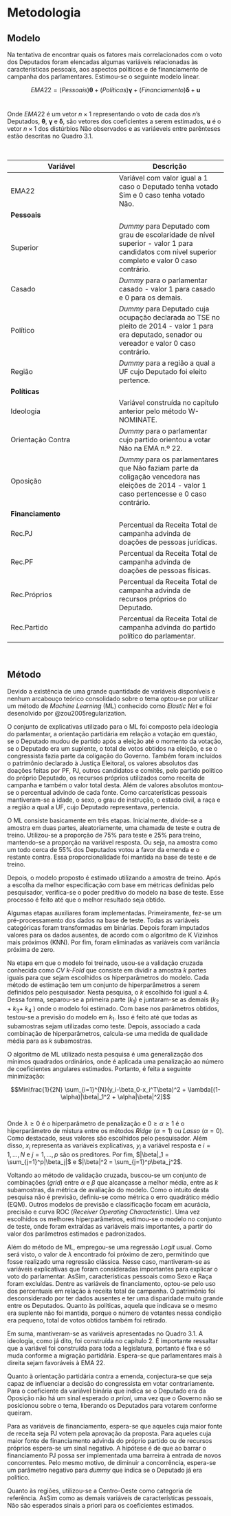 # Metodologia


## Modelo

Na tentativa de encontrar quais os fatores mais correlacionados com o voto dos Deputados foram elencadas algumas variáveis relacionadas às características pessoais, aos aspectos políticos e de financiamento de campanha dos parlamentares. Estimou-se o seguinte modelo linear.

$$EMA22 = (Pessoais) \boldsymbol \theta  + 
(Políticas) \boldsymbol \gamma +
(Financiamento) \boldsymbol \delta + \boldsymbol u
$$ <br>

Onde $EMA22$ é um vetor $n\times1$ representando o voto de cada dos $n$'s Deputados, $\boldsymbol \theta$, $\boldsymbol \gamma$ e $\boldsymbol \delta$, são vetores dos coeficientes a serem estimados, $\boldsymbol u$ é o vetor $n\times1$ dos distúrbios Não observados e as variáeveis entre parênteses estão descritas no Quadro 3.1.

<br>

| **Variável** | **Descrição** |
| --- | --- |
| EMA22 | Variável com valor igual a 1 caso o Deputado tenha votado Sim e 0 caso tenha votado Não. |
| **Pessoais** |
| Superior | _Dummy_ para Deputado com grau de escolaridade de nível superior - valor 1 para candidatos com nível superior completo e valor 0 caso contrário. |
| Casado | _Dummy_ para o parlamentar casado - valor 1 para casado e 0 para os demais. |
| Político | _Dummy_ para Deputado cuja ocupação declarada ao TSE no pleito de 2014 - valor 1 para era deputado, senador ou vereador e valor 0 caso contrário. |
| Região | _Dummy_ para a região a qual a UF cujo Deputado foi eleito pertence. |
| **Políticas** |
| Ideologia | Variável construída no capítulo anterior pelo método W-NOMINATE. |
| Orientação Contra | _Dummy_ para o parlamentar cujo partido orientou a votar Não na EMA n.º 22. |
| Oposição | _Dummy_ para os parlamentares que Não faziam parte da coligação vencedora nas eleições de 2014 - valor 1 caso pertencesse e 0 caso contrário. |
| **Financiamento** |
| Rec.PJ | Percentual da Receita Total de campanha advinda de doações de pessoas jurídicas. |
| Rec.PF | Percentual da Receita Total de campanha advinda de doações de pessoas físicas. |
| Rec.Próprios | Percentual da Receita Total de campanha advinda de recursos próprios do Deputado. |
| Rec.Partido | Percentual da Receita Total de campanha advinda do partido político do parlamentar. |


<br>

## Método

Devido a existência de uma grande quantidade de variáveis disponíveis e nenhum arcabouço teórico consolidado sobre o tema optou-se por utilizar um método de *Machine Learning* (ML) conhecido como *Elastic Net* e foi desenolvido por @zou2005regularization.

O conjunto de explicativas utilizado para o ML foi composto pela ideologia do parlamentar, a orientação partidária em relação a votação em questão, se o Deputado mudou de partido após a eleição até o momento da votação, se o Deputado era um suplente, o total de votos obtidos na eleição, e se o congressista fazia parte da coligação do Governo. Também foram incluídos o patrimônio declarado à Justiça Eleitoral, os valores absolutos das doações feitas por PF, PJ, outros candidatos e comitês, pelo partido político do próprio Deputado, os recursos próprios utilizados como receita de campanha e também o valor total desta. Além de valores absolutos montou-se o percentual advindo de cada fonte. Como carcaterísticas pessoais mantiveram-se a idade, o sexo, o grau de instrução, o estado civil, a raça e a região a qual a UF, cujo Deputado representava, pertencia.

O ML consiste basicamente em três etapas. Inicialmente, divide-se a amostra em duas partes, aleatoriamente, uma chamada de teste e outra de treino. Utilizou-se a proporção de 75% para teste e 25% para treino, mantendo-se a proporção
na variável resposta. Ou seja, na amostra como um todo cerca de 55% dos Deputados votou a favor da emenda e o restante contra. Essa proporcionalidade foi mantida na base de teste e de treino.

Depois, o modelo proposto é estimado utilizando a amostra de treino. Após a escolha da melhor especificação com base em métricas definidas pelo pesquisador, verifica-se o poder preditivo do modelo na base de teste. Esse processo é feito até que o melhor resultado seja obtido.

Algumas etapas auxiliares foram implementadas. Primeiramente, fez-se um pré-processamento dos dados na base de teste. Todas as variáveis categóricas foram transformadas em binárias. Depois foram imputados valores para os dados ausentes, de acordo com o algoritmo de K Vizinhos mais próximos (KNN). Por fim, foram eliminadas as variáveis com variância próxima de zero.

Na etapa em que o modelo foi treinado, usou-se a validação cruzada conhecida como *CV k-Fold* que consiste em dividir a amostra *k* partes iguais para que sejam escolhidos os hiperparâmetros do modelo. Cada método de estimação tem um conjunto de hiperparâmetros a serem definidos pelo pesquisador. Nesta pesquisa, o *k* escolhido foi igual a 4. Dessa forma, separou-se a primeira parte ($k_1$) e juntaram-se as demais ($k_2$ + $k_3$+ $k_4$ ) onde o modelo foi estimado. Com base nos parâmetros obtidos, testou-se a previsão do modelo em $k_1$. Isso é feito até que todas as subamostras sejam utilizadas como teste. Depois, associado a cada combinação de hiperparâmetros, calcula-se uma medida de qualidade média para as *k* subamostras. 

O algoritmo de ML utilizado nesta pesquisa é uma generalização dos mínimos quadrados ordinários, onde é aplicada uma penalização ao número de coeficientes angulares estimados. Portanto, é feita a seguinte minimização:

$$Min\frac{1}{2N} \sum_{i=1}^{N}(y_i-\beta_0-x_i^T\beta)^2 + 
\lambda[(1-\alpha)|\beta|_1^2 + \alpha|\beta|^2]$$


<br>

Onde $\lambda\geq0$ é o hiperparâmetro de penalização e $0\geq\alpha\geq1$ é o hiperparâmetro de mistura entre os métodos *Ridge* ($\alpha=1$) ou *Lasso* ($\alpha=0$). Como destacado, seus valores são escolhidos pelo pesquisador. Além disso, $x_i$ representa as variáveis explicativas, $y_i$ a variável resposta e $i = 1, ..., N$ e $j = 1, ..., p$ são os preditores. Por fim, $|\beta|_1 = \sum_{j=1}^p|\beta_j|$ e $|\beta|^2 = \sum_{j=1}^p\beta_j^2$.

Voltando ao método de validação cruzada, buscou-se um conjunto de combinações (*grid*) entre $\alpha$ e $\beta$ que alcançasse a melhor média, entre as *k* subamostras, da métrica de avaliação do modelo. Como o intuito desta pesquisa não é previsão, definiu-se como métrica o erro quadrático médio (EQM). Outros modelos de previsão e classificação focam em acurácia, precisão e curva ROC (*Receiver Operating Characteristic*). Uma vez escolhidos os melhores hiperparâmetros, estimou-se o modelo no conjunto de teste, onde foram extraídas as variáveis mais importantes, a partir do valor dos parâmetros estimados e padronizados.

Além do método de ML, empregou-se uma regressão *Logit* usual. Como será visto, o valor de $\lambda$ encontrado foi próximo de zero, permitindo que fosse realizado uma regressão clássica. Nesse caso, mantiveram-se as variáveis explicativas que foram consideradas importantes para explicar o voto do parlamentar. AsSim, características pessoais como Sexo e Raça foram excluídas. Dentre as variáveis de financiamento, optou-se pelo uso dos percentuais em relação à receita total de campanha. O patrimônio foi desconsiderado por ter dados ausentes e ter uma disparidade muito grande entre os Deputados. Quanto às políticas, aquela que indicava se o mesmo era suplente não foi mantida, porque o número de votantes nessa condição era pequeno, total de votos obtidos também foi retirado.

Em suma, mantiveram-se as variáveis apresentadas no Quadro 3.1. A ideologia, como já dito, foi construída no capítulo 2. É importante ressaltar que a variável foi construída para toda a legislatura, portanto é fixa e só muda conforme a migração partidária. Espera-se que parlamentares mais à direita sejam favoráveis à EMA 22. 

Quanto à orientação partidária contra a emenda, conjectura-se que seja capaz de influenciar a decisão do congressista em votar contrariamente. Para o coeficiente da variável binária que indica se o Deputado era da Oposição não há um sinal esperado *a priori*, uma vez que o Governo não se posicionou sobre o tema, liberando os Deputados para votarem conforme queiram.

Para as variáveis de financiamento, espera-se que aqueles cuja maior fonte de receita seja PJ votem pela aprovação da proposta. Para aqueles cuja maior fonte de financiamento advinda do próprio partido ou de recursos próprios espera-se um sinal negativo. A hipótese é de que ao barrar o financiamento PJ possa ser implementada uma barreira à entrada de novos concorrentes. Pelo mesmo motivo, de diminuir a concorrência, espera-se um parâmetro negativo para *dummy* que indica se o Deputado já era político.

Quanto às regiões, utilizou-se a Centro-Oeste como categoria de referência. AsSim como as demais variáveis de características pessoais, Não são esperados sinais a priori para os coeficientes estimados.














